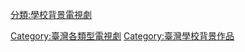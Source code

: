 

[[Category:臺灣各類型電視劇|Category:臺灣各類型電視劇]]
[[分類:學校背景電視劇|分類:學校背景電視劇]]
[[Category:臺灣學校背景作品|Category:臺灣學校背景作品]]